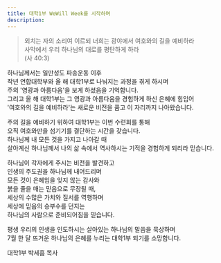 ```yaml
---
title: 대학1부 WeWill Week를 시작하며
description: 
---
```


<div className="text-center">

> 외치는 자의 소리여 이르되 너희는 광야에서 여호와의 길을 예비하라 \
> 사막에서 우리 하나님의 대로를 평탄하게 하라 \
> (사 40:3)

하나님께서는 일만성도 파송운동 이후 \
작년 연합대학부와 올 해 대학1부로 나눠지는 과정을 겪게 하시며 \
주의 '영광과 아름다움'을 보게 하셨음을 기억합니다. \
그리고 올 해 대학1부는 그 영광과 아름다움을 경험하게 하신 은혜에 힘입어 \
'여호와의 길을 예비하라'는 새로운 비전을 품고 이 자리까지 나아왔습니다.

주의 길을 예비하기 위하여 대학1부는 이번 수련회를 통해 \
오직 여호와만을 섬기기를 결단하는 시간을 갖습니다. \
하나님께 내 모든 것을 가지고 나아갈 때 \
살아계신 하나님께서 나의 삶 속에서 역사하시는 기적을 경험하게 되리라 믿습니다.

하나님이 각자에게 주시는 비전을 발견하고 \
인생의 주도권을 하나님께 내어드리며 \
모든 것이 은혜임을 잊지 않는 감사와 \
붉을 줄을 매는 믿음으로 무장될 때, \
세상의 수많은 가치와 질서를 역행하며 \
세상에 믿음의 승부수를 던지는 \
하나님의 사람으로 준비되어짐을 믿습니다.

평생 우리의 인생을 인도하시는 살아있는 하나님의 말씀을 묵상하며 \
7월 한 달 뜨거운 하나님의 은혜를 누리는 대학1부 되기를 소망합니다.


대학1부 박세흠 목사

</div>
